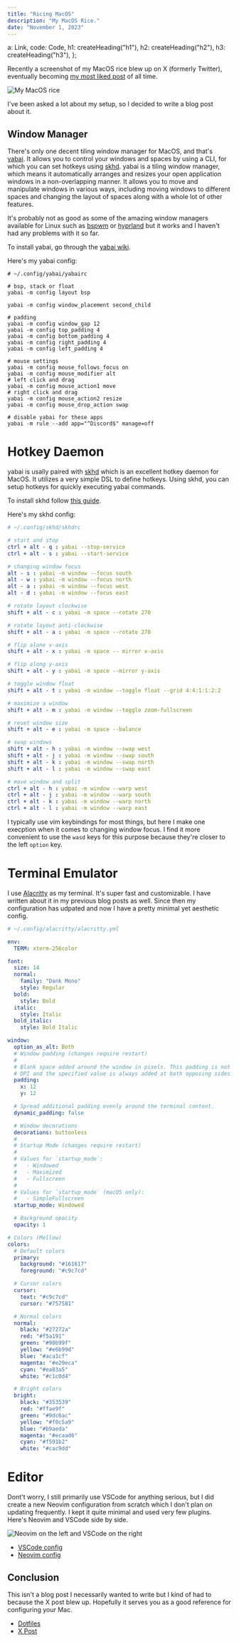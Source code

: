 ```yaml
---
title: "Ricing MacOS"
description: "My MacOS Rice."
date: "November 1, 2023"
---
```



  a: Link,
  code: Code,
  h1: createHeading("h1"),
  h2: createHeading("h2"),
  h3: createHeading("h3"),
};

Recently a screenshot of my MacOS rice blew up on X (formerly Twitter), eventually becoming [my most liked post](https://x.com/nexxeln/status/1715433387337642135/) of all time.

![My MacOS rice](/images/ricing-macos/rice.png)

I've been asked a lot about my setup, so I decided to write a blog post about it.

## Window Manager

There's only one decent tiling window manager for MacOS, and that's [yabai](https://github.com/koekeishiya/yabai/). It allows you to control your windows and spaces by using a CLI, for which you can set hotkeys using [skhd](https://github.com/koekeishiya/skhd). yabai is a tiling window manager, which means it automatically arranges and resizes your open application windows in a non-overlapping manner. It allows you to move and manipulate windows in various ways, including moving windows to different spaces and changing the layout of spaces along with a whole lot of other features.

It's probably not as good as some of the amazing window managers available for Linux such as [bspwm](https://madnight.github.io/bspwm) or [hyprland](https://hyprland.org/) but it works and I haven't had any problems with it so far.

To install yabai, go through the [yabai wiki](https://github.com/koekeishiya/yabai/wiki).

Here's my yabai config:

```shell
# ~/.config/yabai/yabairc 

# bsp, stack or float
yabai -m config layout bsp

yabai -m config window_placement second_child

# padding
yabai -m config window_gap 12
yabai -m config top_padding 4
yabai -m config bottom_padding 4
yabai -m config right_padding 4
yabai -m config left_padding 4

# mouse settings
yabai -m config mouse_follows_focus on
yabai -m config mouse_modifier alt
# left click and drag
yabai -m config mouse_action1 move  
# right click and drag
yabai -m config mouse_action2 resize
yabai -m config mouse_drop_action swap

# disable yabai for these apps
yabai -m rule --add app="^Discord$" manage=off
```

# Hotkey Daemon

yabai is usally paired with [skhd](https://github.com/koekeishiya/skhd) which is an excellent hotkey daemon for MacOS. It utilizes a very simple DSL to define hotkeys. Using skhd, you can setup hotkeys for quickly executing yabai commands.

To install skhd follow [this guide](https://github.com/koekeishiya/skhd#install).

Here's my skhd config:

```yaml
# ~/.config/skhd/skhdrc

# start and stop
ctrl + alt - q : yabai --stop-service
ctrl + alt - s : yabai --start-service

# changing window focus
alt - s : yabai -m window --focus south
alt - w : yabai -m window --focus north
alt - a : yabai -m window --focus west
alt - d : yabai -m window --focus east

# rotate layout clockwise
shift + alt - c : yabai -m space --rotate 270

# rotate layout anti-clockwise
shift + alt - a : yabai -m space --rotate 270

# flip alone x-axis
shift + alt - x : yabai -m space -- mirror x-axis

# flip along y-axis
shift + alt - y : yabai -m space --mirror y-axis

# toggle window float
shift + alt - t : yabai -m window --toggle float --grid 4:4:1:1:2:2

# maximize a window
shift + alt - m : yabai -m window --toggle zoom-fullscreen

# reset window size
shift + alt - e : yabai -m space --balance

# swap windows
shift + alt - h : yabai -m window --swap west
shift + alt - j : yabai -m window --swap south
shift + alt - k : yabai -m window --swap north
shift + alt - l : yabai -m window --swap east

# move window and split
ctrl + alt - h : yabai -m window --warp west
ctrl + alt - j : yabai -m window --warp south
ctrl + alt - k : yabai -m window --warp north
ctrl + alt - l : yabai -m window --warp east
```

I typically use vim keybindings for most things, but here I make one execption when it comes to changing window focus. I find it more convenient to use the `wasd` keys for this purpose because they're closer to the left `option` key.

# Terminal Emulator

I use [Alacritty](https://alacritty.org) as my terminal. It's super fast and customizable. I have written about it in my previous blog posts as well. Since then my configuration has udpated and now I have a pretty minimal yet aesthetic config.

```yaml
# ~/.config/alacritty/alacritty.yml

env:
  TERM: xterm-256color

font:
  size: 14
  normal:
    family: "Dank Mono"
    style: Regular
  bold:
    style: Bold
  italic:
    style: Italic
  bold_italic:
    style: Bold Italic

window:
  option_as_alt: Both
  # Window padding (changes require restart)
  #
  # Blank space added around the window in pixels. This padding is not scaled by
  # DPI and the specified value is always added at both opposing sides.
  padding:
    x: 12
    y: 12

  # Spread additional padding evenly around the terminal content.
  dynamic_padding: false

  # Window decorations
  decorations: buttonless
  #
  # Startup Mode (changes require restart)
  #
  # Values for `startup_mode`:
  #   - Windowed
  #   - Maximized
  #   - Fullscreen
  #
  # Values for `startup_mode` (macOS only):
  #   - SimpleFullscreen
  startup_mode: Windowed

  # Background opacity
  opacity: 1

# Colors (Mellow)
colors:
  # Default colors
  primary:
    background: "#161617"
    foreground: "#c9c7cd"

  # Cursor colors
  cursor:
    text: "#c9c7cd"
    cursor: "#757581"

  # Normal colors
  normal:
    black: "#27272a"
    red: "#f5a191"
    green: "#90b99f"
    yellow: "#e6b99d"
    blue: "#aca1cf"
    magenta: "#e29eca"
    cyan: "#ea83a5"
    white: "#c1c0d4"

  # Bright colors
  bright:
    black: "#353539"
    red: "#ffae9f"
    green: "#9dc6ac"
    yellow: "#f0c5a9"
    blue: "#b9aeda"
    magenta: "#ecaad6"
    cyan: "#f591b2"
    white: "#cac9dd"
```

# Editor

Dont't worry, I still primarily use VSCode for anything serious, but I did create a new Neovim configuration from scratch which I don't plan on updating frequently. I kept it quite minimal and used very few plugins. Here's Neovim and VSCode side by side.

![Neovim on the left and VSCode on the right](/images/ricing-macos/neovim-and-vscode.png)

- [VSCode config](https://github.com/nexxeln/dots/tree/main/Library/Application%20Support/Code%20-%20Insiders/User)
- [Neovim config](https://github.com/nexxeln/dots/tree/main/.config/nvim)

## Conclusion

This isn't a blog post I necessarily wanted to write but I kind of had to because the X post blew up. Hopefully it serves you as a good reference for configuring your Mac.

- [Dotfiles](https://github.com/nexxeln/dots)
- [X Post](https://x.com/nexxeln/status/1715433387337642135/)

